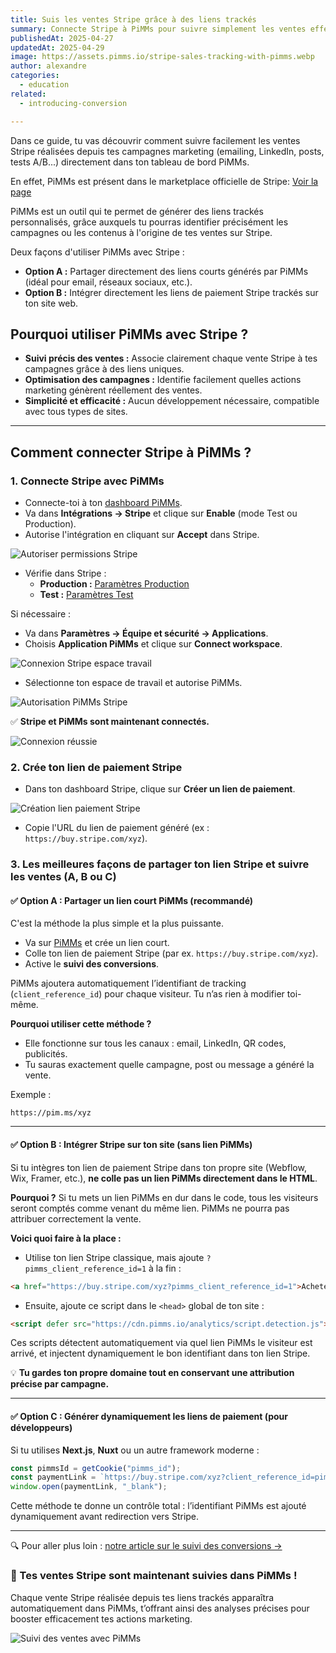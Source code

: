 ```yaml
---
title: Suis les ventes Stripe grâce à des liens trackés
summary: Connecte Stripe à PiMMs pour suivre simplement les ventes effectuées depuis tes campagnes emailing, LinkedIn, A/B testing et autres grâce à des liens personnalisés.
publishedAt: 2025-04-27
updatedAt: 2025-04-29
image: https://assets.pimms.io/stripe-sales-tracking-with-pimms.webp
author: alexandre
categories:
  - education
related:
  - introducing-conversion

---
```


Dans ce guide, tu vas découvrir comment suivre facilement les ventes Stripe réalisées depuis tes campagnes marketing (emailing, LinkedIn, posts, tests A/B...) directement dans ton tableau de bord PiMMs.

En effet, PiMMs est présent dans le marketplace officielle de Stripe: [Voir la page](https://marketplace.stripe.com/apps/pimms)

PiMMs est un outil qui te permet de générer des liens trackés personnalisés, grâce auxquels tu pourras identifier précisément les campagnes ou les contenus à l'origine de tes ventes sur Stripe.

Deux façons d'utiliser PiMMs avec Stripe :

- **Option A :** Partager directement des liens courts générés par PiMMs (idéal pour email, réseaux sociaux, etc.).
- **Option B :** Intégrer directement les liens de paiement Stripe trackés sur ton site web.

## Pourquoi utiliser PiMMs avec Stripe ?

- **Suivi précis des ventes :** Associe clairement chaque vente Stripe à tes campagnes grâce à des liens uniques.
- **Optimisation des campagnes :** Identifie facilement quelles actions marketing génèrent réellement des ventes.
- **Simplicité et efficacité :** Aucun développement nécessaire, compatible avec tous types de sites.

---

## Comment connecter Stripe à PiMMs ?

### 1\. Connecte Stripe avec PiMMs

- Connecte-toi à ton [dashboard PiMMs](https://app.pimms.io).
- Va dans **Intégrations → Stripe** et clique sur **Enable** (mode Test ou Production).
- Autorise l'intégration en cliquant sur **Accept** dans Stripe.

![Autoriser permissions Stripe](https://assets.pimms.io/stripe-accept-permissions.webp)

- Vérifie dans Stripe :
  - **Production :** [Paramètres Production](https://dashboard.stripe.com/settings/apps/pimms.io)
  - **Test :** [Paramètres Test](https://dashboard.stripe.com/test/settings/apps/pimms.io)

Si nécessaire :
- Va dans **Paramètres → Équipe et sécurité → Applications**.
- Choisis **Application PiMMs** et clique sur **Connect workspace**.

![Connexion Stripe espace travail](https://assets.pimms.io/stripe-connect-workspace.webp)

- Sélectionne ton espace de travail et autorise PiMMs.

![Autorisation PiMMs Stripe](https://assets.pimms.io/stripe-authorize-permissions.webp)

✅ **Stripe et PiMMs sont maintenant connectés.**

![Connexion réussie](https://assets.pimms.io/stripe-connected.webp)

### 2\. Crée ton lien de paiement Stripe

- Dans ton dashboard Stripe, clique sur **Créer un lien de paiement**.

![Création lien paiement Stripe](https://assets.pimms.io/stripe-create-payment-link.webp)

- Copie l'URL du lien de paiement généré (ex : `https://buy.stripe.com/xyz`).

### 3. Les meilleures façons de partager ton lien Stripe et suivre les ventes (A, B ou C)

#### ✅ Option A : Partager un lien court PiMMs (recommandé)

C'est la méthode la plus simple et la plus puissante.

- Va sur [PiMMs](https://app.pimms.io) et crée un lien court.
- Colle ton lien de paiement Stripe (par ex. `https://buy.stripe.com/xyz`).
- Active le **suivi des conversions**.

PiMMs ajoutera automatiquement l’identifiant de tracking (`client_reference_id`) pour chaque visiteur. Tu n’as rien à modifier toi-même.

**Pourquoi utiliser cette méthode ?**
- Elle fonctionne sur tous les canaux : email, LinkedIn, QR codes, publicités.
- Tu sauras exactement quelle campagne, post ou message a généré la vente.

Exemple :
```
https://pim.ms/xyz
```

---

#### ✅ Option B : Intégrer Stripe sur ton site (sans lien PiMMs)

Si tu intègres ton lien de paiement Stripe dans ton propre site (Webflow, Wix, Framer, etc.), **ne colle pas un lien PiMMs directement dans le HTML**.

**Pourquoi ?**
Si tu mets un lien PiMMs en dur dans le code, tous les visiteurs seront comptés comme venant du même lien. PiMMs ne pourra pas attribuer correctement la vente.

**Voici quoi faire à la place :**
- Utilise ton lien Stripe classique, mais ajoute `?pimms_client_reference_id=1` à la fin :

```html
<a href="https://buy.stripe.com/xyz?pimms_client_reference_id=1">Acheter</a>
```

- Ensuite, ajoute ce script dans le `<head>` global de ton site :

```html
<script defer src="https://cdn.pimms.io/analytics/script.detection.js"></script>
```

Ces scripts détectent automatiquement via quel lien PiMMs le visiteur est arrivé, et injectent dynamiquement le bon identifiant dans ton lien Stripe.

💡 **Tu gardes ton propre domaine tout en conservant une attribution précise par campagne.**

---

#### ✅ Option C : Générer dynamiquement les liens de paiement (pour développeurs)

Si tu utilises **Next.js**, **Nuxt** ou un autre framework moderne :

```js
const pimmsId = getCookie("pimms_id");
const paymentLink = `https://buy.stripe.com/xyz?client_reference_id=pimms_id_${pimmsId}`;
window.open(paymentLink, "_blank");
```

Cette méthode te donne un contrôle total : l’identifiant PiMMs est ajouté dynamiquement avant redirection vers Stripe.

---

🔍 Pour aller plus loin : [notre article sur le suivi des conversions →](/blog/introducing-conversion)

### 🎉 Tes ventes Stripe sont maintenant suivies dans PiMMs !

Chaque vente Stripe réalisée depuis tes liens trackés apparaîtra automatiquement dans PiMMs, t’offrant ainsi des analyses précises pour booster efficacement tes actions marketing.

![Suivi des ventes avec PiMMs](https://assets.pimms.io/stripe-sales-tracking.webp?v=2)